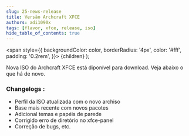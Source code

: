 ```yaml
---
slug: 25-news-release
title: Versão Archcraft XFCE
authors: adi1090x
tags: [flavor, xfce, release, iso]
hide_table_of_contents: true
---
```


<!-- Badges -->
  <span
    style={{
      backgroundColor: color,
      borderRadius: '4px',
      color: '#fff',
      padding: '0.2rem',
    }}>
    {children}
  </span>
);

Nova ISO do Archcraft XFCE está diponível para download. Veja abaixo o que há de novo.

<!--truncate-->

### Changelogs :
- Perfil da ISO atualizada com o novo archiso
- Base mais recente com novos pacotes
- Adicional temas e papéis de parede
- Corrigido erro de diretório no xfce-panel
- Correção de bugs, etc.
